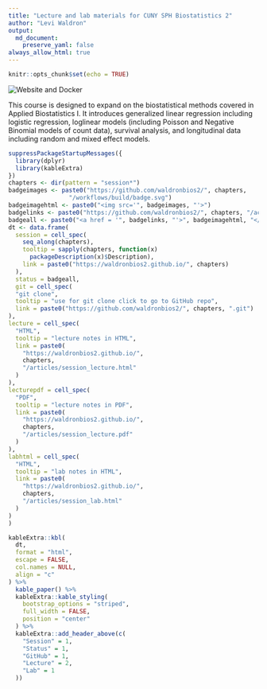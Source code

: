 ```yaml
---
title: "Lecture and lab materials for CUNY SPH Biostatistics 2"
author: "Levi Waldron"
output: 
  md_document:
    preserve_yaml: false
always_allow_html: true
---
```


```r
knitr::opts_chunk$set(echo = TRUE)
```

<!-- badges: start --> ![Website and Docker](https://github.com/waldronbios2/cunybios2/workflows/Website%20and%20Docker/badge.svg) <!-- badges: end -->

This course is designed to expand on the biostatistical methods
covered in Applied Biostatistics I. It introduces generalized linear
regression including logistic regression, loglinear models (including
Poisson and Negative Binomial models of count data), survival
analysis, and longitudinal data including random and mixed effect
models.

```r
suppressPackageStartupMessages({
  library(dplyr)
  library(kableExtra)
})
chapters <- dir(pattern = "session*")
badgeimages <- paste0("https://github.com/waldronbios2/", chapters, 
                 "/workflows/build/badge.svg")
badgeimagehtml <- paste0("<img src='", badgeimages, "'>")
badgelinks <- paste0("https://github.com/waldronbios2/", chapters, "/actions")
badgeall <- paste0("<a href = '", badgelinks, "'>", badgeimagehtml, "</a>")
dt <- data.frame(
  session = cell_spec(
    seq_along(chapters),
    tooltip = sapply(chapters, function(x)
      packageDescription(x)$Description),
    link = paste0("https://waldronbios2.github.io/", chapters)
  ),
  status = badgeall,
  git = cell_spec(
  "git clone",
  tooltip = "use for git clone click to go to GitHub repo",
  link = paste0("https://github.com/waldronbios2/", chapters, ".git")
),
lecture = cell_spec(
  "HTML",
  tooltip = "lecture notes in HTML",
  link = paste0(
    "https://waldronbios2.github.io/",
    chapters,
    "/articles/session_lecture.html"
  )
),
lecturepdf = cell_spec(
  "PDF",
  tooltip = "lecture notes in PDF",
  link = paste0(
    "https://waldronbios2.github.io/",
    chapters,
    "/articles/session_lecture.pdf"
  )
),
labhtml = cell_spec(
  "HTML",
  tooltip = "lab notes in HTML",
  link = paste0(
    "https://waldronbios2.github.io/",
    chapters,
    "/articles/session_lab.html"
  )
)
)

kableExtra::kbl(
  dt,
  format = "html",
  escape = FALSE,
  col.names = NULL,
  align = "c"
) %>%
  kable_paper() %>%
  kableExtra::kable_styling(
    bootstrap_options = "striped",
    full_width = FALSE,
    position = "center"
  ) %>%
  kableExtra::add_header_above(c(
    "Session" = 1,
    "Status" = 1,
    "GitHub" = 1,
    "Lecture" = 2,
    "Lab" = 1
  ))
```
